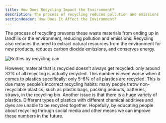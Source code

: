 ```yaml
---
title: How Does Recycling Impact the Environment?
description: The process of recycling reduces pollution and emissions
sectionHeader: How Does It Affect the Environment?
---
```


The process of recycling prevents these waste materials from ending up in landfills or the environment, reducing pollution and emissions.
Recycling also reduces the need to extract natural resources from the environment for new products, reduces carbon dioxide emissions, and conserves energy.

<img src="/images/rec_impact.avif" alt="Bottles by recycling can" />

However, material that is recycled doesn’t always get recycled: only around 32% of all recycling is actually recycled.
This number is even worse when it comes to plastics specifically: only 5–6% of all plastics are recycled.
This is due many people’s incorrect recycling habits: many people throw non-recyclable plastics, such as plastic bags, packing peanuts, batteries, straws, in the recycling bin.
Another issue is that there is a huge variety of plastics.
Different types of plastics with different chemical additives and dyes are unable to be recycled together.
Hopefully, by educating people about recycling through social media and other means we can improve these numbers in the future.
